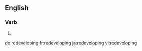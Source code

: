 ==English==

===Verb===
{{head|en}}

# {{present participle of|redevelop}}

[[de:redeveloping]]
[[fr:redeveloping]]
[[ja:redeveloping]]
[[vi:redeveloping]]